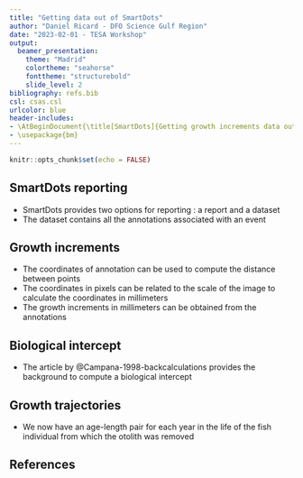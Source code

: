 ```yaml
---
title: "Getting data out of SmartDots"
author: "Daniel Ricard - DFO Science Gulf Region"
date: "2023-02-01 - TESA Workshop"
output: 
  beamer_presentation:
    theme: "Madrid"
    colortheme: "seahorse"
    fonttheme: "structurebold"
    slide_level: 2
bibliography: refs.bib
csl: csas.csl
urlcolor: blue
header-includes:
- \AtBeginDocument{\title[SmartDots]{Getting growth increments data out of SmartDots}}
- \usepackage{bm}
---
```


```r
knitr::opts_chunk$set(echo = FALSE)
```

## SmartDots reporting

- SmartDots provides two options for reporting : a report and a dataset 
- The dataset contains all the annotations associated with an event


## Growth increments

- The coordinates of annotation can be used to compute the distance between points
- The coordinates in pixels can be related to the scale of the image to calculate the coordinates in millimeters
- The growth increments in millimeters can be obtained from the annotations

## Biological intercept

- The article by @Campana-1998-backcalculations provides the background to compute a biological intercept

## Growth trajectories

- We now have an age-length pair for each year in the life of the fish individual from which the otolith was removed

## References

